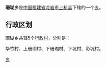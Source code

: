 {{中国乡级行政区
| 行政区全称 = 珊瑚乡
| 景观照片文件名 =
| 景观照片描述 =
| 汉语拼音 =
| 通用拼音 =
| 注音符號 =
| 其它标音类型1 =
| 其它标音1 =
| 其它标音类型2 =
| 其它标音2 =
| 其它语言类型1 =
| 其它语言地名1 =
| 其它语言类型2 =
| 其它语言地名2 =
| 上级行政区 = [[福建省|福建省]][[龙岩市|龙岩市]][[上杭县|上杭县]]
| 行政区类别 = [[乡|乡]]
| 行政区划代码 =350823212
| 地理坐标 =
| 总面积 =
| 户籍人口 =
| 户籍人口年份 =
| 常住人口 =
| 常住人口年份 =
| 人口密度 =
| 行政区划 =
| 官方网站 =
| 政府驻地 =
| 邮政编码 =
| 毗邻行政区 =
| 位置图文件名 =
| 位置图描述 =
}}
'''珊瑚乡'''是[[中华人民共和国|中国]][[福建省|福建省]][[龙岩市|龙岩市]][[上杭县|上杭县]]下辖的一个[[乡|乡]]。

== 行政区划 ==

珊瑚乡共辖5个[[行政村|行政村]]，分别是：

华竹村、上珊瑚村、下珊瑚村、下坑村、彩坑村。

{{上杭县行政区划}}
{{福建小作品}}
[[Category:上杭县乡镇|乡]]